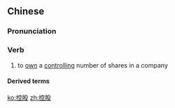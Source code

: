 ==Chinese==
{{zh-forms}}

===Pronunciation===
{{zh-pron
|m=kònggǔ
|cat=v
}}

===Verb===
{{zh-verb}}

# to [[own]] a [[controlling]] number of shares in a company

====Derived terms====
{{zh-der|控股公司}}

[[ko:控股]]
[[zh:控股]]
